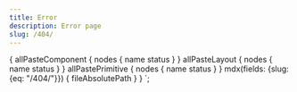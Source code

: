 ```yaml
---
title: Error
description: Error page
slug: /404/
---
```



<Error404
  pathname={props.location.pathname}
  componentList={props.data.allPasteComponent.nodes}
  layoutList={props.data.allPasteLayout.nodes}
  primitiveList={props.data.allPastePrimitive.nodes}
/>

  {
    allPasteComponent {
      nodes {
        name
        status
      }
    }
    allPasteLayout {
      nodes {
        name
        status
      }
    }
    allPastePrimitive {
      nodes {
        name
        status
      }
    }
    mdx(fields: {slug: {eq: "/404/"}}) {
      fileAbsolutePath
    }
  }
`;
